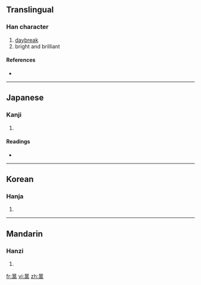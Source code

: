 ==Translingual==

===Han character===
{{Han char|rn=72|rad=日|as=10|sn=14|four=6022<sub>7</sub>|canj=日卜口月 (AYRB)}}

# [[daybreak]]
# bright and brilliant

====References====
* {{Han ref|kx=0498.430|dkj=14089|dj=0867.210|hdz=21530.160|uh=66A0|ud=26272|bh=E1F7|bd=57847}}

----

==Japanese==

===Kanji===
{{ja-kanji|grade=|rs=日10}}

# {{defn|Japanese}}

====Readings====
* {{ja-readings|on=[[こう]] (kō)|kun=}}

----

==Korean==

===Hanja===
{{ko-hanja|hangeul=[[고]], [[호]]|eumhun=|rv=go, ho|mr=ko, ho|y=ko, ho}}

# {{defn|Korean}}

----

==Mandarin==

===Hanzi===
{{cmn-hanzi|pin=[[gǎo]] ([[gao3]])|wg=kao<sup>3</sup>}}

# {{defn|Mandarin}}

[[fr:暠]]
[[vi:暠]]
[[zh:暠]]